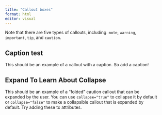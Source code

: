 ```yaml
---
title: "Callout boxes"
format: html
editor: visual
---
```


::: callout-tip
Note that there are five types of callouts, including: `note`, `warning`, `important`, `tip`, and `caution`.
:::

::: callout-tip
## Caption test

This should be an example of a callout with a caption. So add a caption!
:::

::: {.callout-caution collapse="true"}
## Expand To Learn About Collapse

This should be an example of a "folded" caution callout that can be expanded by the user. You can use `collapse="true"` to collapse it by default or `collapse="false"` to make a collapsible callout that is expanded by default. Try adding these to attributes.
:::
